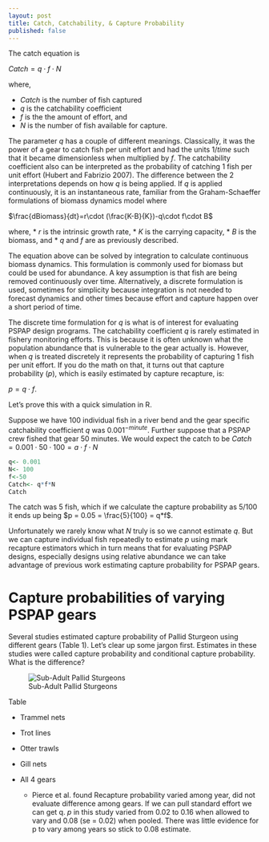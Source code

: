 ```yaml
---
layout: post
title: Catch, Catchability, & Capture Probability
published: false
---
```


<!-- 
for blog post:
docs<- "C:/Users/mcolvin/Documents/projects/Pallid Sturgeon/Analysis/PSPAP-Reboot/docs/_posts/"
filename<- "2017-06-30-Estimating-Abundance.md"
knit("index.Rmd", 
    output=paste(docs,filename,sep="")
-->



The catch equation is 

$Catch = q\cdot f \cdot N$

where, 

* $Catch$ is the number of fish captured
* $q$ is the catchability coefficient
* $f$ is the the amount of effort, and
* $N$ is the number of fish available for capture.

The parameter $q$ has a couple of different meanings. Classically, it 
was the power of a gear to catch fish per unit effort and had the units 
$1/time$ such that it became dimensionless when multiplied by $f$. The 
catchability coefficient also can be interpreted as the probability of 
catching 1 fish per unit effort (Hubert and Fabrizio 2007). The 
difference between the 2 interpretations depends on how $q$ is being 
applied. If $q$ is applied continuously, it is an instantaneous rate, 
familiar from the Graham-Schaeffer formulations of biomass dynamics 
model where 



$\frac{dBiomass}{dt}=r\cdot (\frac{K-B}{K})-q\cdot f\cdot B$

where,
* $r$ is the intrinsic growth rate,
* $K$ is the carrying capacity,
* $B$ is the biomass, and
* $q$ and $f$ are as previously described.

The equation above can be solved by integration to calculate continuous
biomass dynamics. This formulation is commonly used for biomass
but could be used for abundance. A key assumption is that fish are 
being removed continuously over time. Alternatively, a discrete formulation
is used, sometimes for simplicity because integration is not needed to 
forecast dynamics and other times because effort and capture happen over
a short period of time. 

The discrete time formulation for $q$ is what is of interest for evaluating
PSPAP design programs. The catchability coefficient $q$ is rarely estimated
in fishery monitoring efforts. This is because it is often unknown what the 
population abundance that is vulnerable to the gear actually is. However, 
when $q$ is treated discretely it represents the probability of capturing 
1 fish per unit effort.  If you do the math on that, it turns out that 
capture probability ($p$), which is easily estimated by capture recapture, 
is: 

$p = q \cdot f$.

Let's prove this with a quick simulation in R.

Suppose we have 100 individual fish in a river bend and the gear 
specific catchability coefficient $q$ was $0.001^{-minute}$. Further 
suppose that a PSPAP crew fished that gear 50 minutes. We would expect
the catch to be $Catch = 0.001 \cdot 50 \cdot 100 = a\cdot f \cdot N$

```r
q<- 0.001
N<- 100
f<-50
Catch<- q*f*N
Catch 
```

The catch was 5 fish, which if we calculate the capture probability as
5/100 it ends up being $p = 0.05 = \frac{5}{100} = q*f$.

Unfortunately we rarely know what $N$ truly is so we cannot estimate
$q$. But we can capture individual fish repeatedly to estimate $p$ using
mark recapture estimators which in turn means that for evaluating PSPAP 
designs, especially designs using relative abundance we can take advantage 
of previous work estimating capture probability for PSPAP gears.


# Capture probabilities of varying PSPAP gears

Several studies estimated capture probability of Pallid Sturgeon using
different gears (Table 1). Let's clear up some jargon first. 
Estimates in these studies were called capture probability and conditional
capture probability.  What is the difference?


![Sub-Adult Pallid Sturgeons]({{ site.baseurl }}/images/14979392701_a6e3667e14_o.jpg)

Table 

* Trammel nets

* Trot lines
* Otter trawls
* Gill nets

* All 4 gears
    * Pierce et al. found Recapture probability varied among year, did not
    evaluate difference among gears. If we can pull standard effort
    we can get q. $p$ in this study varied from 0.02 to 0.16 when allowed
    to vary and 0.08 (se = 0.02) when pooled. There was little evidence
    for p to vary among years so stick to 0.08 estimate.





 